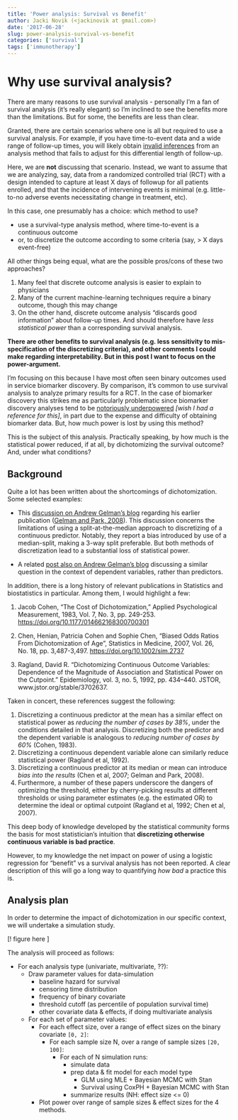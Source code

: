 ```yaml
---
title: 'Power analysis: Survival vs Benefit'
author: Jacki Novik (<jackinovik at gmail.com>)
date: '2017-06-28'
slug: power-analysis-survival-vs-benefit
categories: ['survival']
tags: ['immunotherapy']
---
```


# Why use survival analysis?

There are many reasons to use survival analysis - personally I'm a fan of survival analysis (it's really elegant) so I'm inclined to see the benefits more than the limitations. But for some, the benefits are less than clear.

Granted, there are certain scenarios where one is all but required to use a survival analysis. For example, if you have time-to-event data and a wide range of follow-up times, you will likely obtain [invalid inferences]() from an analysis method that fails to adjust for this differential length of follow-up.

Here, we are **not** discussing that scenario. Instead, we want to assume that we are analyzing, say, data from a randomized controlled trial (RCT) with a design intended to capture at least X days of followup for all patients enrolled, and that the incidence of intervening events is minimal (e.g. little-to-no adverse events necessitating change in treatment, etc).

In this case, one presumably has a choice: which method to use?

- use a survival-type analysis method, where time-to-event is a continuous outcome
- or, to discretize the outcome according to some criteria (say, > X days event-free)

All other things being equal, what are the possible pros/cons of these two approaches? 

1. Many feel that discrete outcome analysis is easier to explain to physicians
2. Many of the current machine-learning techniques require a binary outcome, though this may change
3. On the other hand, discrete outcome analysis "discards good information" about follow-up times. And should therefore have *less statistical power* than a corresponding survival analysis.

**There are other benefits to survival analysis (e.g. less sensitivity to mis-specification of the discretizing criteria), and other comments I could make regarding interpretability. But in this post I want to focus on the power-argument.**

I'm focusing on this because I have most often seen binary outcomes used in service biomarker discovery. By comparison, it's common to use survival analysis to analyze primary results for a RCT. In the case of biomarker discovery this strikes me as particularly problematic since biomarker discovery analyses tend to be [notoriously underpowered]() *[wish I had a reference for this]*, in part due to the expense and difficulty of obtaining biomarker data. But, how much power is lost by using this method?

This is the subject of this analysis. Practically speaking, by how much is the statistical power reduced, if at all, by dichotomizing the survival outcome? And, under what conditions?

## Background

Quite a lot has been written about the shortcomings of dichotomization. Some selected examples:

* This [discussion on Andrew Gelman's blog](http://andrewgelman.com/2015/11/25/gary-mcclelland-agrees-with-me-that-dichotomizing-continuous-variable-is-a-bad-idea-he-also-thinks-my-suggestion-of-dividing-a-variable-into-3-parts-is-also-a-mistake/) regarding his earlier publication ([Gelman and Park, 2008](http://www.stat.columbia.edu/~gelman/research/published/thirds5.pdf)). This discussion concerns the limitations of using a split-at-the-median approach to discretizing of a continuous predictor. Notably, they report a bias introduced by use of a median-split, making a 3-way split preferable. But both methods of discretization lead to a substantial loss of statistical power. 

* A related [post also on Andrew Gelman's blog](http://andrewgelman.com/2014/02/26/econometrics-political-science-epidemiology-etc-dont-model-probability-discrete-outcome-model-underlying-continuous-variable/) discussing a similar question in the context of dependent variables, rather than predictors.

In addition, there is a long history of relevant publications in Statistics and biostatistics in particular. Among them, I would highlight a few:

1. Jacob Cohen, "The Cost of Dichotomization," Applied Psychological Measurement, 1983, Vol. 7, No. 3, pp. 249-253. [https://doi.org/10.1177/014662168300700301](https://doi.org/10.1177/014662168300700301)

2. Chen, Henian, Patricia Cohen and Sophie Chen, "Biased Odds Ratios From Dichotomization of Age", Statistics in Medicine, 2007, Vol. 26, No. 18, pp. 3,487-3,497. [https://doi.org/10.1002/sim.2737](https://doi.org/10.1002/sim.2737)

3. Ragland, David R. “Dichotomizing Continuous Outcome Variables: Dependence of the Magnitude of Association and Statistical Power on the Cutpoint.” Epidemiology, vol. 3, no. 5, 1992, pp. 434–440. JSTOR, www.jstor.org/stable/3702637.

Taken in concert, these references suggest the following:

1. Discretizing a continuous predictor at the mean has a similar effect on statistical power as _reducing the number of cases by 38%_, under the conditions detailed in that analysis. Discretizing both the predictor and the dependent variable is analogous to _reducing number of cases by 60%_ (Cohen, 1983).
2. Discretizing a continuous dependent variable alone can similarly reduce statistical power (Ragland et al, 1992).
3. Discretizing a continuous predictor at its median or mean can introduce _bias into the results_ (Chen et al, 2007; Gelman and Park, 2008).
4. Furthermore, a number of these papers underscore the dangers of optimizing the threshold, either by cherry-picking results at different thresholds or using parameter estimates (e.g. the estimated OR) to determine the ideal or optimal cutpoint (Ragland et al, 1992; Chen et al, 2007).

This deep body of knowledge developed by the statistical community forms the basis for most statistician's intuition that **discretizing otherwise continuous variable is bad practice**. 

However, to my knowledge the net impact on power of using a logistic regression for "benefit" vs a survival analysis has not been reported. A clear description of this will go a long way to quantifying _how bad_ a practice this is.

## Analysis plan

In order to determine the impact of dichotomization in our specific context, we will undertake a simulation study.

[! figure here ]

The analysis will proceed as follows:

- For each analysis type (univariate, multivariate, ??):
  - Draw parameter values for data-simulation
    - baseline hazard for survival
    - censoring time distribution
    - frequency of binary covariate
    - threshold cutoff (as percentile of population survival time)
    - other covariate data & effects, if doing multivariate analysis
  - For each set of parameter values:
    - For each effect size, over a range of effect sizes on the binary covariate `[0, 2]`:
      - For each sample size N, over a range of sample sizes `[20, 100]`:
        - For each of N simulation runs:
          - simulate data
          - prep data & fit model for each model type
            - GLM using MLE + Bayesian MCMC with Stan
            - Survival using CoxPH + Bayesian MCMC with Stan
          - summarize results (NH: effect size <= 0)
    - Plot power over range of sample sizes & effect sizes for the 4 methods.


